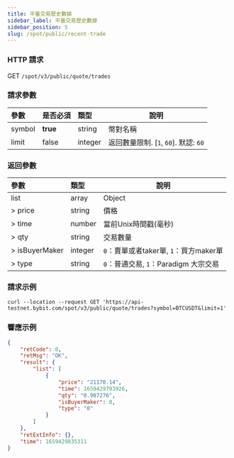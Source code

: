 ```yaml
---
title: 平臺交易歷史數據
sidebar_label: 平臺交易歷史數據
sidebar_position: 5
slug: /spot/public/recent-trade
---
```


### HTTP 請求
GET <code>/spot/v3/public/quote/trades</code>

### 請求參數
| 參數 | 是否必須 | 類型 | 說明|
|:----- |:-------|:-----|------ |
| symbol | **true** | string | 幣對名稱 |
| limit | false | integer |返回數量限制. [`1`, `60`]. 默認: `60`|

### 返回參數
| 參數 | 類型 | 說明|
|:----- |:-----|----- |
| list | array | Object |
| > price | string | 價格 |
| > time | number | 當前Unix時間戳(毫秒) |
| > qty | string | 交易數量 |
| > isBuyerMaker | integer | `0`：賣單或者taker單, `1`：買方maker單 |
| > type | string | `0`：普通交易, `1`：Paradigm 大宗交易 |

### 請求示例

```http
curl --location --request GET 'https://api-testnet.bybit.com/spot/v3/public/quote/trades?symbol=BTCUSDT&limit=1'
```

### 響應示例

```json
{
    "retCode": 0,
    "retMsg": "OK",
    "result": {
        "list": [
            {
                "price": "21170.14",
                "time": 1659429793926,
                "qty": "0.907276",
                "isBuyerMaker": 0,
                "type": "0"
            }
        ]
    },
    "retExtInfo": {},
    "time": 1659429835311
}
```
